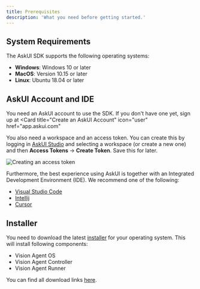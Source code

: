 ```yaml
---
title: Prerequisites
description: 'What you need before getting started.'
---
```


## System Requirements

The AskUI SDK supports the following operating systems:

- **Windows**: Windows 10 or later
- **MacOS**: Version 10.15 or later
- **Linux**: Ubuntu 18.04 or later

## AskUI Account and IDE

You need an AskUI account to use the SDK. If you don't have one yet, sign up at 
 <Card
    title="Create an AskUI Account"
    icon="user"
    href="app.askui.com"
  >
  </Card>

You also need a workspace and an access token. You can create this by logging in [AskUI Studio](https://app.askui.com) and selecting a workspace (or create a new one) and then **Access Tokens** -> **Create Token**. Save this for later.

![Creating an access token](/introduction/images/access-token.png)

Furthermore, the best experience using AskUI is together with an Integrated Development Environment (IDE). We recommend one of the following:

- [Visual Studio Code](https://code.visualstudio.com/)
- [Intellij](https://www.jetbrains.com/)
- [Cursor](https://www.cursor.com/)

## Installer

You need to download the latest [installer](/introduction/agent-setup/installer) for your operating system. This will install following components:

- Vision Agent OS
- Vision Agent Controller
- Vision Agent Runner

You can find all download links [here](/introduction/agent-setup/installer).